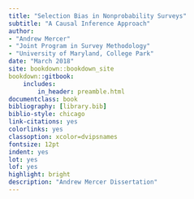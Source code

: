 ```yaml
--- 
title: "Selection Bias in Nonprobability Surveys"
subtitle: "A Causal Inference Approach"
author: 
- "Andrew Mercer"
- "Joint Program in Survey Methodology"
- "University of Maryland, College Park"
date: "March 2018"
site: bookdown::bookdown_site
bookdown::gitbook:
    includes:
        in_header: preamble.html
documentclass: book
bibliography: [library.bib]
biblio-style: chicago
link-citations: yes
colorlinks: yes
classoption: xcolor=dvipsnames
fontsize: 12pt
indent: yes
lot: yes
lof: yes
highlight: bright
description: "Andrew Mercer Dissertation"
---
```


<!-- # Acknowledgments {-} -->


